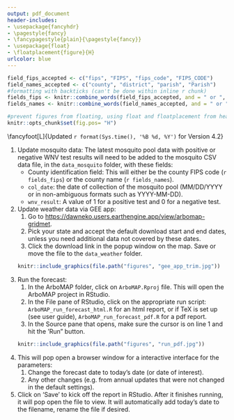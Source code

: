 ```yaml
---
output: pdf_document
header-includes:
- \usepackage{fancyhdr}
- \pagestyle{fancy}
- \fancypagestyle{plain}{\pagestyle{fancy}}
- \usepackage{float}
- \floatplacement{figure}{H}
urlcolor: blue
---
```


```r
field_fips_accepted <- c("fips", "FIPS", "fips_code", "FIPS_CODE")
field_names_accepted <- c("county", "district", "parish", "Parish")
#formatting with backticks (can't be done within inline r chunk)
fields_fips <- knitr::combine_words(field_fips_accepted, and = " or ", before="`", after="`")
fields_names <- knitr::combine_words(field_names_accepted, and = " or ", before="`", after="`")

#prevent figures from floating, using float and floatplacement from header-includes in YAML header
knitr::opts_chunk$set(fig.pos= "H")

```


\newpage
\fancyhead[L]{}
\fancyhead[C]{ArboMAP Quick Start: Weekly Forecasts}
\fancyhead[R]{}

\fancyfoot[L]{Updated `r format(Sys.time(), '%B %d, %Y')` for Version 4.2}
\fancyfoot[C]{}
\fancyfoot[R]{}
<!-- To get line above footer. Default is 0pt -->
\renewcommand{\footrulewidth}{0.4pt}


1. Update mosquito data: The latest mosquito pool data with positive or negative WNV test results will need to be added to the mosquito CSV data file, in the `data_mosquito` folder, with these fields: 
    * County identification field: This will either be the county FIPS code (`r fields_fips`) or the county name (`r fields_names`).
    * `col_date`: the date of collection of the mosquito pool (MM/DD/YYYY or in non-ambiguous formats such as YYYY-MM-DD). 
    * `wnv_result`: A value of 1 for a positive test and 0 for a negative test. 
2. Update weather data via GEE app:
    1. Go to <https://dawneko.users.earthengine.app/view/arbomap-gridmet>.
    2. Pick your state and accept the default download start and end dates, unless you need additional data not covered by these dates.
    3. Click the download link in the popup window on the map. Save or move the file to the `data_weather` folder.  
    
    ```r
    knitr::include_graphics(file.path("figures", "gee_app_trim.jpg"))
    ```

3. Run the forecast:
    1. In the ArboMAP folder, click on `ArboMAP.Rproj` file. This will open the ArboMAP project in RStudio. 
    2. In the File pane of RStudio, click on the appropriate run script: `ArboMAP_run_forecast_html.R` for an html report, or if TeX is set up (see user guide), `ArboMAP_run_forecast_pdf.R` for a pdf report. 
    3. In the Source pane that opens, make sure the cursor is on line 1 and hit the 'Run" button. 
    
    ```r
    knitr::include_graphics(file.path("figures", "run_pdf.jpg"))
    ```

4. This will pop open a browser window for a interactive interface for the parameters:  
    1. Change the forecast date to today's date (or date of interest).
    2. Any other changes (e.g. from annual updates that were not changed in the default settings). 
5. Click on 'Save' to kick off the report in RStudio. After it finishes running, it will pop open the file to view. It will automatically add today's date to the filename, rename the file if desired. 
